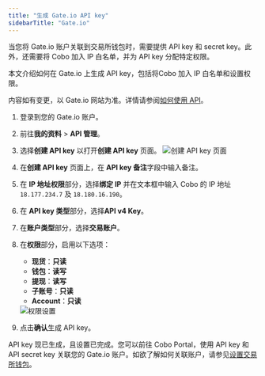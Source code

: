 ```yaml
---
title: "生成 Gate.io API key"
sidebarTitle: "Gate.io"
---
```


当您将 Gate.io 账户关联到交易所钱包时，需要提供 API key 和 secret key。此外，还需要将 Cobo 加入 IP 白名单，并为 API key 分配特定权限。

本文介绍如何在 Gate.io 上生成 API key，包括将Cobo 加入 IP 白名单和设置权限。

<Note>内容如有变更，以 Gate.io 网站为准。详情请参阅<a href="https://www.gate.io/zh/help/guide/faq/17521/how-to-utilize-api">如何使用 API</a>。</Note>

1. 登录到您的 Gate.io 账户。
2. 前往**我的资料** > **API 管理**。
3. 选择**创建 API key** 以打开**创建 API key** 页面。
    <img src="/cn/images/exchange-wallet/gate_1.png" className="screenshot_modal" alt="创建 API key 页面" />
4. 在**创建 API key** 页面上，在 **API key 备注**字段中输入备注。
5. 在 **IP 地址权限**部分，选择**绑定 IP** 并在文本框中输入 Cobo 的 IP 地址 `18.177.234.7` 及 `18.180.16.190`。
6. 在 **API key 类型**部分，选择**API v4 Key**。
7. 在**账户类型**部分，选择**交易账户**。
8. 在**权限**部分，启用以下选项：
    - **现货**：**只读**
    - **钱包**：**读写**
    - **提现**：**读写**
    - **子账号**：**只读**
    - **Account**：**只读**
    <img src="/cn/images/exchange-wallet/gate_2.png" className="screenshot_modal" alt="权限设置" />

9. 点击**确认**生成 API key。

API key 现已生成，且设置已完成。您可以前往 Cobo Portal，使用 API key 和 API secret key 关联您的 Gate.io 账户。如欲了解如何关联账户，请参见[设置交易所钱包](/cn/portal/exchange-wallets/set-up)。 